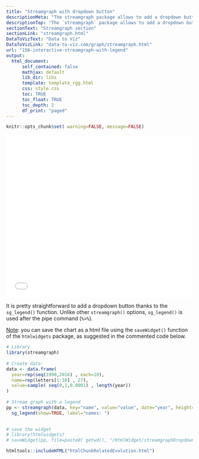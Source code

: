 ```yaml
---
title: "Streamgraph with dropdown button"
descriptionMeta: "The streamgraph package allows to add a dropdown button that controls which group to highlight. See how to use this option with explanation and reproducible code."
descriptionTop: "The `streamgraph` package allows to add a dropdown button that controls which group to highlight. See how to use this option with explanation and reproducible code."
sectionText: "Streamgraph section"
sectionLink: "streamgraph.html"
DataToVizText: "Data to Viz"
DataToVizLink: "data-to-viz.com/graph/streamgraph.html"
url: "156-interactive-streamgraph-with-legend"
output:
  html_document:
      self_contained: false    
      mathjax: default
      lib_dir: libs
      template: template_rgg.html
      css: style.css
      toc: TRUE
      toc_float: TRUE
      toc_depth: 2
      df_print: "paged"
---
```



```r
knitr::opts_chunk$set( warning=FALSE, message=FALSE)
```

<div class="container">



<center><iframe src="HtmlWidget/streamgraphDropdown.html" height="440" width="100%" style="border:none;"></iframe></center>


It is pretty straightforward to add a dropdown button thanks to the `sg_legend()` function. Unlike other `streamgraph()` options, `sg_legend()` is used after the pipe command (`%>%`).
                                                                                    
<u>Note</u>: you can save the chart as a html file using the `saveWidget()` function of the `htmlwidgets` package, as suggested in the commented code below.

```r
# Library
library(streamgraph)
 
# Create data:
data <- data.frame(
  year=rep(seq(1990,2016) , each=10),
  name=rep(letters[1:10] , 27),
  value=sample( seq(0,1,0.0001) , length(year))
)
 
# Stream graph with a legend
pp <- streamgraph(data, key="name", value="value", date="year", height="300px", width="1000px") %>%
  sg_legend(show=TRUE, label="names: ")
  

# save the widget
# library(htmlwidgets)
# saveWidget(pp, file=paste0( getwd(), "/HtmlWidget/streamgraphDropdown.html"))
```





</div>



```r
htmltools::includeHTML("htmlChunkRelatedEvolution.html")
```
